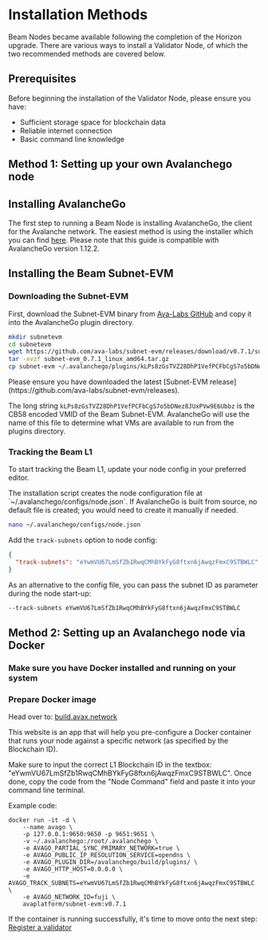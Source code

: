 
# Installation Methods

Beam Nodes became available following the completion of the Horizon upgrade. There are various ways to install a Validator Node, of which the two recommended methods are covered below.

## Prerequisites

Before beginning the installation of the Validator Node, please ensure you have:

- Sufficient storage space for blockchain data
- Reliable internet connection
- Basic command line knowledge

## Method 1: Setting up your own Avalanchego node

## Installing AvalancheGo

The first step to running a Beam Node is installing AvalancheGo, the client for the Avalanche network. The easiest method is using the installer which you can find [here](https://docs.avax.network/nodes/install/avalanchego-installer). Please note that this guide is compatible with AvalancheGo version 1.12.2.

## Installing the Beam Subnet-EVM

<Steps>

### Downloading the Subnet-EVM

First, download the Subnet-EVM binary from [Ava-Labs GitHub](https://github.com/ava-labs/subnet-evm) and copy it into the AvalancheGo plugin directory.

```bash
mkdir subnetevm
cd subnetevm
wget https://github.com/ava-labs/subnet-evm/releases/download/v0.7.1/subnet-evm_0.7.1_linux_amd64.tar.gz
tar -xvzf subnet-evm_0.7.1_linux_amd64.tar.gz
cp subnet-evm ~/.avalanchego/plugins/kLPs8zGsTVZ28DhP1VefPCFbCgS7o5bDNez8JUxPVw9E6Ubbz
```

<Callout type="info">
  Please ensure you have downloaded the latest [Subnet-EVM
  release](https://github.com/ava-labs/subnet-evm/releases).
</Callout>

The long string `kLPs8zGsTVZ28DhP1VefPCFbCgS7o5bDNez8JUxPVw9E6Ubbz` is the CB58 encoded VMID of the Beam Subnet-EVM. AvalancheGo will use the name of this file to determine what VMs are available to run from the plugins directory.

### Tracking the Beam L1

To start tracking the Beam L1, update your node config in your preferred editor.

<Callout type="info">
  The installation script creates the node configuration file at
  `~/.avalanchego/configs/node.json`. If AvalancheGo is built from source, no
  default file is created; you would need to create it manually if needed.
</Callout>

```bash
nano ~/.avalanchego/configs/node.json
```

Add the `track-subnets` option to node config:

```json
{
  "track-subnets": "eYwmVU67LmSfZb1RwqCMhBYkFyG8ftxn6jAwqzFmxC9STBWLC"
}
```

As an alternative to the config file, you can pass the subnet ID as parameter during the node start-up:
```bash
--track-subnets eYwmVU67LmSfZb1RwqCMhBYkFyG8ftxn6jAwqzFmxC9STBWLC
```
</Steps>

## Method 2: Setting up an Avalanchego node via Docker

### Make sure you have Docker installed and running on your system

### Prepare Docker image

Head over to: [build.avax.network](https://build.avax.network/tools/l1-toolbox#avalanchegoDocker)

This website is an app that will help you pre-configure a Docker container that runs your node against a specific network (as specified by the Blockchain ID). 

Make sure to input the correct L1 Blockchain ID in the textbox: "eYwmVU67LmSfZb1RwqCMhBYkFyG8ftxn6jAwqzFmxC9STBWLC". Once done, copy the code from the "Node Command" field and paste it into your command line terminal.

Example code:
```
docker run -it -d \
    --name avago \
    -p 127.0.0.1:9650:9650 -p 9651:9651 \
    -v ~/.avalanchego:/root/.avalanchego \
    -e AVAGO_PARTIAL_SYNC_PRIMARY_NETWORK=true \
    -e AVAGO_PUBLIC_IP_RESOLUTION_SERVICE=opendns \
    -e AVAGO_PLUGIN_DIR=/avalanchego/build/plugins/ \
    -e AVAGO_HTTP_HOST=0.0.0.0 \
    -e AVAGO_TRACK_SUBNETS=eYwmVU67LmSfZb1RwqCMhBYkFyG8ftxn6jAwqzFmxC9STBWLC \
    -e AVAGO_NETWORK_ID=fuji \
    avaplatform/subnet-evm:v0.7.1
```
If the container is running successfully, it's time to move onto the next step: [Register a validator](/nodes/run_node/register) 

